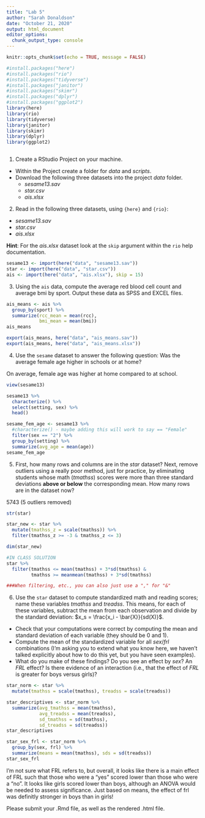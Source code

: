 ```yaml
---
title: "Lab 5"
author: "Sarah Donaldson"
date: "October 21, 2020"
output: html_document
editor_options: 
  chunk_output_type: console
---
```


```r
knitr::opts_chunk$set(echo = TRUE, message = FALSE) 

```

```r
#install.packages("here")
#install.packages("rio")
#install.packages("tidyverse")
#install.packages("janitor")
#install.packages("skimr")
#install.packages("dplyr")
#install.packages("ggplot2")
library(here)
library(rio)
library(tidyverse)
library(janitor)
library(skimr)
library(dplyr)
library(ggplot2)



```

1. Create a RStudio Project on your machine.

* Within the Project create a folder for *data* and *scripts*.
* Download the following three datasets into the project *data* folder.
  + *sesame13.sav*
  + *star.csv*
  + *ais.xlsx*

2. Read in the following three datasets, using `{here}` and `{rio}`:
  * *sesame13.sav*
  * *star.csv*
  * *ais.xlsx*
  
**Hint**: For the *ais.xlsx* dataset look at the `skip` argument within the `rio` help documentation.
  
```r
sesame13 <- import(here("data", "sesame13.sav"))
star <- import(here("data", "star.csv"))
ais <- import(here("data", "ais.xlsx"), skip = 15)

```

3. Using the `ais` data, compute the average red blood cell count and average bmi by sport. Output these data as SPSS and EXCEL files. 

```r
ais_means <- ais %>% 
  group_by(sport) %>% 
  summarize(rcc_mean = mean(rcc),
            bmi_mean = mean(bmi))
ais_means

export(ais_means, here("data", "ais_means.sav"))
export(ais_means, here("data", "ais_means.xlsx"))
```

4. Use the `sesame` dataset to answer the following question: Was the average female age higher in schools or at home? 

On average, female age was higher at home compared to at school.

```r
view(sesame13)

sesame13 %>% 
  characterize() %>% 
  select(setting, sex) %>% 
  head()

sesame_fem_age <- sesame13 %>% 
  #characterize() - maybe adding this will work to say == "Female"
  filter(sex == "2") %>% 
  group_by(setting) %>% 
  summarize(avg_age = mean(age))
sesame_fem_age


```

5. First, how many rows and columns are in the *star* dataset? Next, remove outliers using a really poor method, just for practice, by eliminating students whose math (*tmathss*) scores were more than three standard deviations **above or below** the corresponding mean. How many rows are in the dataset now?

5743 (5 outliers removed)

```r
str(star)

star_new <- star %>% 
  mutate(tmathss_z = scale(tmathss)) %>% 
  filter(tmathss_z >= -3 & tmathss_z <= 3)

dim(star_new)

#IN CLASS SOLUTION
star %>% 
  filter(tmathss <= mean(tmathss) + 3*sd(tmathss) &
         tmathss >= meanmean(tmathss) + 3*sd(tmathss)

###When filtering, etc., you can also just use a "," for "&"
```

6. Use the `star` dataset to compute standardized math and reading scores; name these variables *tmathss* and *treadss*. This means, for each of these variables, subtract the mean from each observation and divide by the standard deviation: $x_s = \frac{x_i - \bar{X}}{sd(X)}$. 
  + Check that your computations were correct by computing the mean and standard deviation of each variable (they should be 0 and 1). 
  + Compute the mean of the standardized variable for all *sex*/*frl* combinations (I'm asking you to extend what you know here, we haven't talked explicitly about how to do this yet, but you have seen examples). 
  + What do you make of these findings? Do you see an effect by *sex*? An *FRL* effect? Is there evidence of an interaction (i.e., that the effect of *FRL* is greater for boys versus girls)?

```r
star_norm <- star %>% 
  mutate(tmathss = scale(tmathss), treadss = scale(treadss))

star_descriptives <- star_norm %>% 
  summarize(avg_tmathss = mean(tmathss),
            avg_treadss = mean(treadss),
            sd_tmathss = sd(tmathss),
            sd_treadss = sd(treadss))
star_descriptives

star_sex_frl <- star_norm %>% 
  group_by(sex, frl) %>%
  summarize(means = mean(tmathss), sds = sd(treadss))
star_sex_frl

```

I'm not sure what FRL refers to, but overall, it looks like there is a main effect of FRL such that those who were a "yes" scored lower than those who were a "no". It looks like girls scored lower than boys, although an ANOVA would be needed to assess significance. Just based on means, the effect of frl was definitly stronger in boys than in girls!




Please submit your .Rmd file, as well as the rendered .html file.